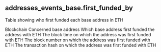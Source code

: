 ## addresses_events_base.first_funded_by 
Table showing who first funded each base address in ETH

<ParamField path="blockchain">
Blockchain
</ParamField>
<ParamField path="address">
Concerned base address
</ParamField>
<ParamField path="first_funded_by">
Which base address first funded the address with ETH
</ParamField>
<ParamField path="block_time">
The block time on which the address was first funded with ETH
</ParamField>
<ParamField path="block_number">
The block number on which the address was first funded with ETH
</ParamField>
<ParamField path="tx_hash">
The transaction hash on which the address was first funded with ETH
</ParamField>
